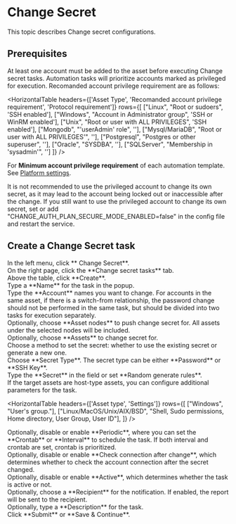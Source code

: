 # Change Secret

This topic describes Change secret configurations.

## Prerequisites
At least one account must be added to the asset before executing Change secret tasks. Automation tasks will prioritize accounts marked as privileged for execution.
Recomanded account privilege requirement are as follows:

<HorizontalTable 
headers={['Asset Type', 'Recomanded account privilege requirement', 'Protocol requirement']} 
rows={[
    ["Linux", "Root or sudoers", 'SSH enabled'], 
    ["Windows", "Account in Administrator group", 'SSH or WinRM enabled'], 
    ["Unix", "Root or user with ALL PRIVILEGES", 'SSH enabled'], 
    ["Mongodb", "'userAdmin' role", ''], 
    ["Mysql/MariaDB", "Root or user with ALL PRIVILEGES'", ''], 
    ["Postgresql", "Postgres or other superuser", ''], 
    ["Oracle", "SYSDBA", ''],
    ["SQLServer", "Membership in 'sysadmin'", '']
]}
/>

For **Minimum account privilege requirement** of each automation template. See [Platform settings](/docs/platform-settings/automation-settings).

<Alert type="warning">
It is not recommended to use the privileged account to change its own secret, as it may lead to the account being locked out or inaccessible after the change.
If you still want to use the privileged account to change its own secret, set or add "CHANGE_AUTH_PLAN_SECURE_MODE_ENABLED=false" in the config file and restart the service. 
</Alert>

## Create a Change Secret task

<Steps>

<div>
<Nav name="pam" />
</div>

<div>
In the left menu, click **<Icon name="search" /> Change Secret**.
</div>

<div>
On the right page, click the **Change secret tasks** tab.
</div>

<div>
Above the table, click **Create**.
</div>

<div>
Type a **Name** for the task in the popup.
</div>

<div>
Type the **Account** names you want to change.

<Alert type="note">
For accounts in the same asset, if there is a switch-from relationship, the password change should not be performed in the same task, but should be divided into two tasks for execution separately.
</Alert>

</div>

<div>
Optionally, choose **Asset nodes** to push change secret for. All assets under the selected nodes will be included.
</div>

<div>
Optionally, choose **Assets** to change secret for.
</div>

<div>
Choose a method to set the secret: whether to use the existing secret or generate a new one.
</div>

<div>
Choose **Secret Type**. The secret type can be either **Password** or **SSH Key**.
</div>

<div>
Type the **Secret** in the field or set **Random generate rules**.
</div>

<div>
If the target assets are host-type assets, you can configure additional parameters for the task.

<HorizontalTable 
headers={['Asset type', 'Settings']} 
rows={[
    ["Windows", "User's group."], 
    ["Linux/MacOS/Unix/AIX/BSD", "Shell, Sudo permissions, Home directory, User Group, User ID"], 
]}
/>
</div>

<div>
Optionally, disable or enable **Periodic**, where you can set the **Crontab** or **Interval** to schedule the task. 
If both interval and crontab are set, crontab is prioritized.
</div>

<div>
Optionally, disable or enable **Check connection after change**, which determines whether to check the account connection after the secret changed.
</div>

<div>
Optionally, disable or enable **Active**, which determines whether the task is active or not.
</div>

<div>
Optionally, choose a **Recipient** for the notification. If enabled, the report will be sent to the recipient.
</div>

<div>
Optionally, type a **Description** for the task.
</div>

<div>
Click **Submit** or **Save & Continue**.
</div>

</Steps>



